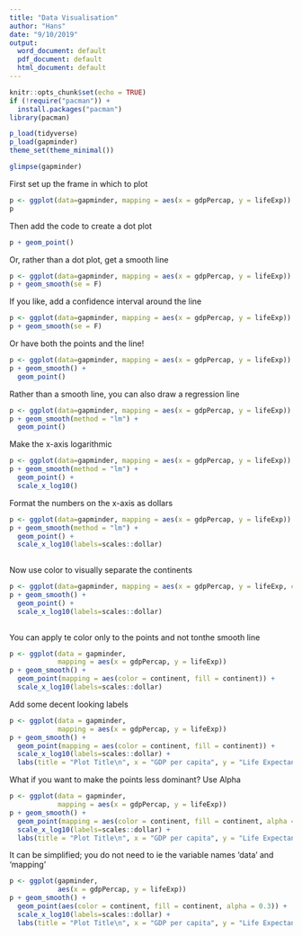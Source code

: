 ```yaml
---
title: "Data Visualisation"
author: "Hans"
date: "9/10/2019"
output:
  word_document: default
  pdf_document: default
  html_document: default
---
```


```r
knitr::opts_chunk$set(echo = TRUE)
if (!require("pacman")) +
  install.packages("pacman") 
library(pacman)
```


```r
p_load(tidyverse)
p_load(gapminder)
theme_set(theme_minimal())
```

```r
glimpse(gapminder)
```

First set up the frame in which to plot

```r
p <- ggplot(data=gapminder, mapping = aes(x = gdpPercap, y = lifeExp))
p
```


Then add the code to create a dot plot

```r
p + geom_point()
```

Or, rather than a dot plot, get a smooth line

```r
p <- ggplot(data=gapminder, mapping = aes(x = gdpPercap, y = lifeExp))
p + geom_smooth(se = F)
```

If you like, add a confidence interval around the line 

```r
p <- ggplot(data=gapminder, mapping = aes(x = gdpPercap, y = lifeExp))
p + geom_smooth(se = F)
```

Or have both the points and the line!

```r
p <- ggplot(data=gapminder, mapping = aes(x = gdpPercap, y = lifeExp))
p + geom_smooth() + 
  geom_point()
```


Rather than a smooth line, you can also draw a regression line

```r
p <- ggplot(data=gapminder, mapping = aes(x = gdpPercap, y = lifeExp))
p + geom_smooth(method = "lm") + 
  geom_point()
```

Make the x-axis logarithmic

```r
p <- ggplot(data=gapminder, mapping = aes(x = gdpPercap, y = lifeExp))
p + geom_smooth(method = "lm") + 
  geom_point() + 
  scale_x_log10()
```

Format the numbers on the x-axis as dollars

```r
p <- ggplot(data=gapminder, mapping = aes(x = gdpPercap, y = lifeExp))
p + geom_smooth(method = "lm") + 
  geom_point() + 
  scale_x_log10(labels=scales::dollar)
  
```


Now use color to visually separate the continents 

```r
p <- ggplot(data=gapminder, mapping = aes(x = gdpPercap, y = lifeExp, color = continent, fill = continent))
p + geom_smooth() + 
  geom_point() + 
  scale_x_log10(labels=scales::dollar)
  
```

You can apply te color only to the points and not tonthe smooth line

```r
p <- ggplot(data = gapminder, 
            mapping = aes(x = gdpPercap, y = lifeExp))
p + geom_smooth() + 
  geom_point(mapping = aes(color = continent, fill = continent)) + 
  scale_x_log10(labels=scales::dollar) 
```

Add some decent looking labels

```r
p <- ggplot(data = gapminder, 
            mapping = aes(x = gdpPercap, y = lifeExp))
p + geom_smooth() + 
  geom_point(mapping = aes(color = continent, fill = continent)) + 
  scale_x_log10(labels=scales::dollar) +
  labs(title = "Plot Title\n", x = "GDP per capita", y = "Life Expectancy", colour = "Continents\n")
```

What if you want to make the points less dominant? Use Alpha

```r
p <- ggplot(data = gapminder, 
            mapping = aes(x = gdpPercap, y = lifeExp))
p + geom_smooth() + 
  geom_point(mapping = aes(color = continent, fill = continent, alpha = 0.3)) + 
  scale_x_log10(labels=scales::dollar) +
  labs(title = "Plot Title\n", x = "GDP per capita", y = "Life Expectancy", colour = "Continents\n")
```

It can be simplified; you do not need to ie the variable names 'data' and 'mapping' 

```r
p <- ggplot(gapminder,
            aes(x = gdpPercap, y = lifeExp))
p + geom_smooth() + 
  geom_point(aes(color = continent, fill = continent, alpha = 0.3)) + 
  scale_x_log10(labels=scales::dollar) +
  labs(title = "Plot Title\n", x = "GDP per capita", y = "Life Expectancy", colour = "Continents\n")
```


